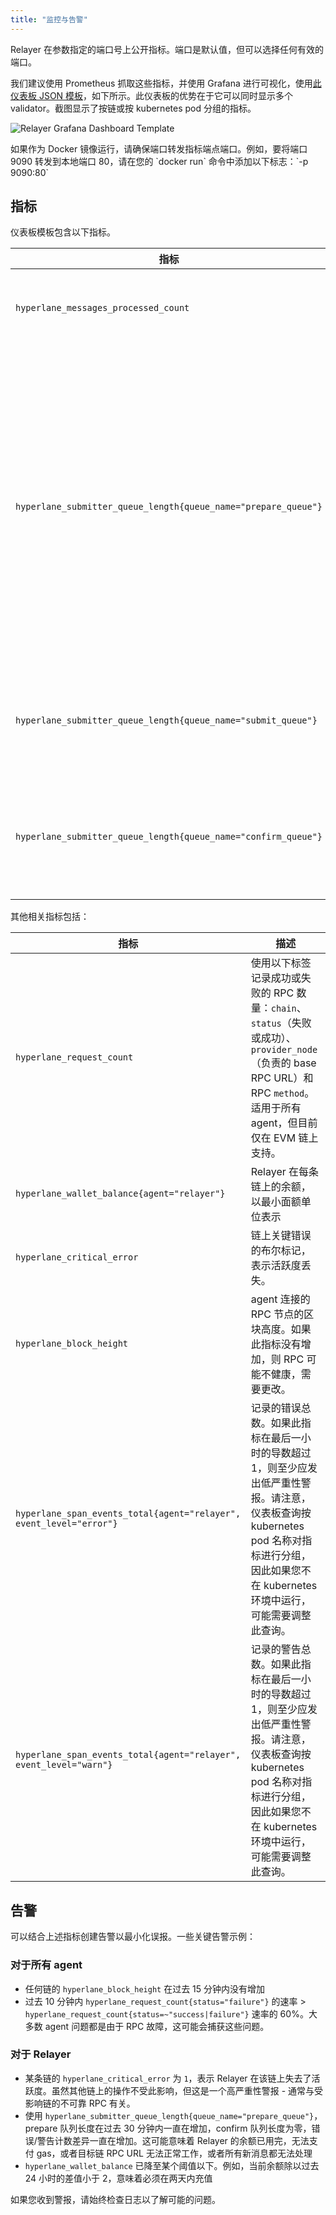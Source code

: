 ```yaml
---
title: "监控与告警"
---
```


Relayer 在参数指定的端口号上公开指标。端口是默认值，但可以选择任何有效的端口。

我们建议使用 Prometheus 抓取这些指标，并使用 Grafana 进行可视化，使用[此仪表板 JSON 模板](https://github.com/hyperlane-xyz/hyperlane-monorepo/blob/2f7f714c5b698fedcead9825f52da6ef95f96be1/tools/grafana/easy-relayer-dashboard-template.json)，如下所示。此仪表板的优势在于它可以同时显示多个 validator。截图显示了按链或按 kubernetes pod 分组的指标。

![Relayer Grafana Dashboard Template](/images/docs/operate/dashboard-template-relayer.png)

<Note>
  如果作为 Docker 镜像运行，请确保端口转发指标端点端口。例如，要将端口 9090 转发到本地端口 80，请在您的 `docker run` 命令中添加以下标志：`-p 9090:80`
</Note>

## 指标

仪表板模板包含以下指标。

| 指标                                                            | 描述                                                                                                                                                                                                                                                                                |
| -------------------------------------------------------------- | ----------------------------------------------------------------------------------------------------------------------------------------------------------------------------------------------------------------------------------------------------------------------------------- |
| `hyperlane_messages_processed_count`                           | Relayer 按源链和目标链处理的消息（"Messages Processed"）。                                                                                                                                                                                                                          |
| `hyperlane_submitter_queue_length{queue_name="prepare_queue"}` | submitter 的 prepare 队列长度（"Prepare Queues"）。每个目标链都有一个正在运行的 submitter，所有待处理/可重试的消息最终都会进入 prepare 队列，等待（重新）提交。此队列增加可能意味着消息量超过了 Relayer 的处理吞吐量，或者由于各种原因（RPC 故障、余额不足）提交失败。 |
| `hyperlane_submitter_queue_length{queue_name="submit_queue"}`  | submitter 的 submit 队列长度（"Submit Queues"）。这些是已准备好但尚未提交的消息。                                                                                                                                                                                                    |
| `hyperlane_submitter_queue_length{queue_name="confirm_queue"}` | submitter 的 confirm 队列长度（"Confirm Queues"）。这些是已提交但尚未确认（最终确定）的消息。                                                                                                                                                                                        |

其他相关指标包括：

| 指标                                                                | 描述                                                                                                                                                                                                                                                              |
| ------------------------------------------------------------------- | ----------------------------------------------------------------------------------------------------------------------------------------------------------------------------------------------------------------------------------------------------------------- |
| `hyperlane_request_count`                                           | 使用以下标签记录成功或失败的 RPC 数量：`chain`、`status`（失败或成功）、`provider_node`（负责的 base RPC URL）和 RPC `method`。适用于所有 agent，但目前仅在 EVM 链上支持。                                                                                        |
| `hyperlane_wallet_balance{agent="relayer"}`                         | Relayer 在每条链上的余额，以最小面额单位表示                                                                                                                                                                                                                      |
| `hyperlane_critical_error`                                          | 链上关键错误的布尔标记，表示活跃度丢失。                                                                                                                                                                                                                          |
| `hyperlane_block_height`                                            | agent 连接的 RPC 节点的区块高度。如果此指标没有增加，则 RPC 可能不健康，需要更改。                                                                                                                                                                                 |
| `hyperlane_span_events_total{agent="relayer", event_level="error"}` | 记录的错误总数。如果此指标在最后一小时的导数超过 1，则至少应发出低严重性警报。请注意，仪表板查询按 kubernetes pod 名称对指标进行分组，因此如果您不在 kubernetes 环境中运行，可能需要调整此查询。                                                                  |
| `hyperlane_span_events_total{agent="relayer", event_level="warn"}`  | 记录的警告总数。如果此指标在最后一小时的导数超过 1，则至少应发出低严重性警报。请注意，仪表板查询按 kubernetes pod 名称对指标进行分组，因此如果您不在 kubernetes 环境中运行，可能需要调整此查询。                                                                  |

## 告警

可以结合上述指标创建告警以最小化误报。一些关键告警示例：

### 对于所有 agent

- 任何链的 `hyperlane_block_height` 在过去 15 分钟内没有增加
- 过去 10 分钟内 `hyperlane_request_count{status="failure"}` 的速率 > `hyperlane_request_count{status=~"success|failure"}` 速率的 60%。大多数 agent 问题都是由于 RPC 故障，这可能会捕获这些问题。

### 对于 Relayer

- 某条链的 `hyperlane_critical_error` 为 `1`，表示 Relayer 在该链上失去了活跃度。虽然其他链上的操作不受此影响，但这是一个高严重性警报 - 通常与受影响链的不可靠 RPC 有关。
- 使用 `hyperlane_submitter_queue_length{queue_name="prepare_queue"}`，prepare 队列长度在过去 30 分钟内一直在增加，confirm 队列长度为零，错误/警告计数差异一直在增加。这可能意味着 Relayer 的余额已用完，无法支付 gas，或者目标链 RPC URL 无法正常工作，或者所有新消息都无法处理
- `hyperlane_wallet_balance` 已降至某个阈值以下。例如，当前余额除以过去 24 小时的差值小于 2，意味着必须在两天内充值

如果您收到警报，请始终检查日志以了解可能的问题。
